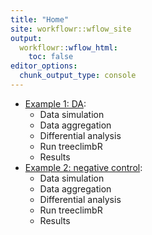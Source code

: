 ```yaml
---
title: "Home"
site: workflowr::wflow_site
output:
  workflowr::wflow_html:
    toc: false
editor_options:
  chunk_output_type: console
---
```


- [Example 1: DA](toy_signal.html):
    - Data simulation
    - Data aggregation
    - Differential analysis
    - Run treeclimbR
    - Results
    
- [Example 2: negative control](toy_negative.html):
    - Data simulation
    - Data aggregation
    - Differential analysis
    - Run treeclimbR
    - Results
